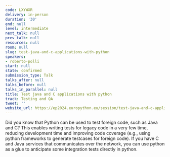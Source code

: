 ```yaml
---
code: LXYWXR
delivery: in-person
duration: '30'
end: null
level: intermediate
next_talk: null
prev_talk: null
resources: null
room: null
slug: test-java-and-c-applications-with-python
speakers:
- roberto-polli
start: null
state: confirmed
submission_type: Talk
talks_after: null
talks_before: null
talks_in_parallel: null
title: Test java and C applications with python
track: Testing and QA
tweet: ''
website_url: https://ep2024.europython.eu/session/test-java-and-c-applications-with-python
---
```


Did you know that Python can be used to test foreign code, such as Java and C?
This enables writing tests for legacy code in a very few time, reducing development time and improving code coverage (e.g., using python frameworks to generate testcases for foreign code).
If you have C and Java services that communicates over the network, you can use python as a glue to anticipate some integration tests directly in python.
